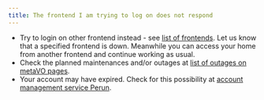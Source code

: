 ```yaml
---
title: The frontend I am trying to log on does not respond
---
```

- Try to login on other frontend instead - see [list of frontends](). Let us know that a specified frontend is down. Meanwhile you can access your home from another frontend and continue working as usual. 
- Check the planned maintenances and/or outages at [list of outages on metaVO pages](https://metavo.metacentrum.cz/en/news/outages.jsp). 
- Your account may have expired. Check for this possibility at [account management service Perun]().



